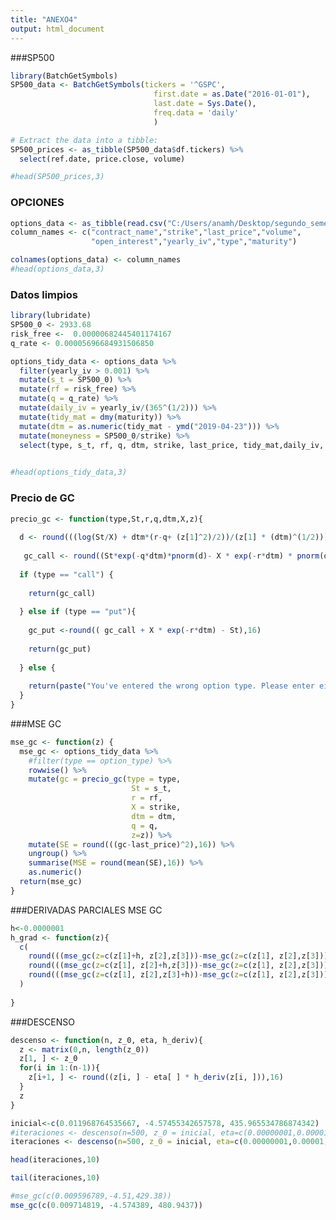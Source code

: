 ---
title: "ANEXO4"
output: html_document
---
###SP500
```{r}
library(BatchGetSymbols)
SP500_data <- BatchGetSymbols(tickers = '^GSPC',
                                first.date = as.Date("2016-01-01"),
                                last.date = Sys.Date(),
                                freq.data = 'daily'
                                )

# Extract the data into a tibble: 
SP500_prices <- as_tibble(SP500_data$df.tickers) %>% 
  select(ref.date, price.close, volume)

#head(SP500_prices,3)
```

### OPCIONES 

```{r}
options_data <- as_tibble(read.csv("C:/Users/anamh/Desktop/segundo_semestre/optimizacion/proyecto_final/options.csv"))
column_names <- c("contract_name","strike","last_price","volume",
                  "open_interest","yearly_iv","type","maturity")

colnames(options_data) <- column_names
#head(options_data,3)
```

### Datos limpios 

```{r}
library(lubridate)
SP500_0 <- 2933.68
risk_free <-  0.00000682445401174167
q_rate <- 0.00005696684931506850

options_tidy_data <- options_data %>% 
  filter(yearly_iv > 0.001) %>%
  mutate(s_t = SP500_0) %>%
  mutate(rf = risk_free) %>% 
  mutate(q = q_rate) %>% 
  mutate(daily_iv = yearly_iv/(365^(1/2))) %>% 
  mutate(tidy_mat = dmy(maturity)) %>%
  mutate(dtm = as.numeric(tidy_mat - ymd("2019-04-23"))) %>%
  mutate(moneyness = SP500_0/strike) %>% 
  select(type, s_t, rf, q, dtm, strike, last_price, tidy_mat,daily_iv, moneyness)
  

#head(options_tidy_data,3)
```


### Precio de GC 

```{r}
precio_gc <- function(type,St,r,q,dtm,X,z){
  
  d <- round(((log(St/X) + dtm*(r-q+ (z[1]^2)/2))/(z[1] * (dtm)^(1/2))),16)
 
   gc_call <- round((St*exp(-q*dtm)*pnorm(d)- X * exp(-r*dtm) * pnorm(d - z[1] * (dtm)^(1/2)) + St*exp(-q*dtm)*dnorm(d)* z[1] * ((z[2]/factorial(3))*(2*((dtm)^(1/2))*z[1]-d) - (z[3]/(factorial(4)*(dtm)^(1/2)))*(1-(d^2)+3*d*(dtm)^(1/2)*z[1]-3*dtm*z[1]^2))),16)
  
  if (type == "call") {
    
    return(gc_call)
    
  } else if (type == "put"){
    
    gc_put <-round(( gc_call + X * exp(-r*dtm) - St),16)
    
    return(gc_put)
    
  } else {
    
    return(paste("You've entered the wrong option type. Please enter either 'call' or 'put'."))
  }
}
```

###MSE GC 

```{r}
mse_gc <- function(z) {
  mse_gc <- options_tidy_data %>%
    #filter(type == option_type) %>% 
    rowwise() %>% 
    mutate(gc = precio_gc(type = type, 
                           St = s_t,
                           r = rf,
                           X = strike,
                           dtm = dtm,
                           q = q,
                           z=z)) %>% 
    mutate(SE = round(((gc-last_price)^2),16)) %>% 
    ungroup() %>% 
    summarise(MSE = round(mean(SE),16)) %>% 
    as.numeric()
  return(mse_gc)
}
```


###DERIVADAS PARCIALES MSE GC 

```{r}
h<-0.0000001
h_grad <- function(z){
  c(
    round(((mse_gc(z=c(z[1]+h, z[2],z[3]))-mse_gc(z=c(z[1], z[2],z[3])))/h),16),
    round(((mse_gc(z=c(z[1], z[2]+h,z[3]))-mse_gc(z=c(z[1], z[2],z[3])))/h),16),
    round(((mse_gc(z=c(z[1], z[2],z[3]+h))-mse_gc(z=c(z[1], z[2],z[3])))/h),16)
  )
  
}
```


###DESCENSO 

```{r}
descenso <- function(n, z_0, eta, h_deriv){
  z <- matrix(0,n, length(z_0))
  z[1, ] <- z_0
  for(i in 1:(n-1)){
    z[i+1, ] <- round((z[i, ] - eta[ ] * h_deriv(z[i, ])),16)
  }
  z
}
```


```{r}
inicial<-c(0.011968764535667, -4.57455342657578, 435.965534786874342)
#iteraciones <- descenso(n=500, z_0 = inicial, eta=c(0.00000001,0.00001,0.001), h_deriv=h_grad) #+009
iteraciones <- descenso(n=500, z_0 = inicial, eta=c(0.00000001,0.00001,0.1), h_deriv=h_grad) #+009
```

```{r}
head(iteraciones,10)
```

```{r}
tail(iteraciones,10)
```

```{r}
#mse_gc(c(0.009596789,-4.51,429.38))
mse_gc(c(0.009714819, -4.574389, 480.9437))
```







